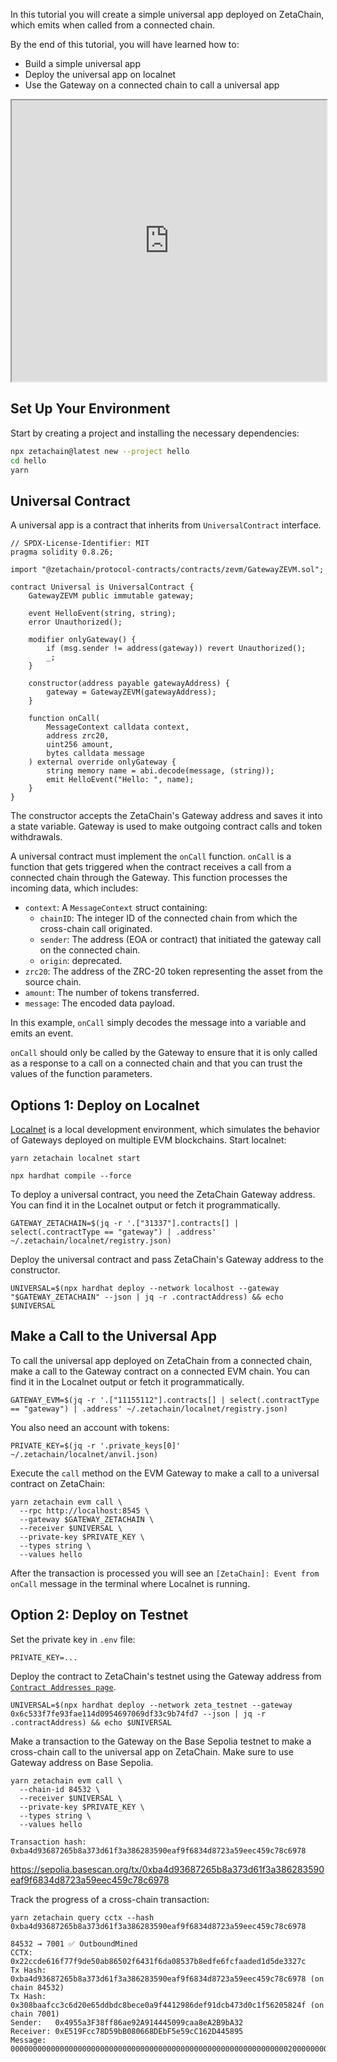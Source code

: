 In this tutorial you will create a simple universal app deployed on ZetaChain,
which emits when called from a connected chain.

By the end of this tutorial, you will have learned how to:

- Build a simple universal app
- Deploy the universal app on localnet
- Use the Gateway on a connected chain to call a universal app

<iframe
  style={{ border: "1px solid rgba(0,0,0,.1)", marginTop: "2rem", borderRadius: "0.5rem" }}
  width="100%"
  height="450"
  src="https://embed.figma.com/board/4ZIdAmKA2NmzqM6bpCWmxO/Protocol-%7C-Tutorial%3A-Hello?node-id=0-1&embed-host=share"
  allowfullscreen
></iframe>

## Set Up Your Environment

Start by creating a project and installing the necessary dependencies:

```bash
npx zetachain@latest new --project hello
cd hello
yarn
```

## Universal Contract

A universal app is a contract that inherits from `UniversalContract` interface.

```solidity filename="contracts/Universal.sol"
// SPDX-License-Identifier: MIT
pragma solidity 0.8.26;

import "@zetachain/protocol-contracts/contracts/zevm/GatewayZEVM.sol";

contract Universal is UniversalContract {
    GatewayZEVM public immutable gateway;

    event HelloEvent(string, string);
    error Unauthorized();

    modifier onlyGateway() {
        if (msg.sender != address(gateway)) revert Unauthorized();
        _;
    }

    constructor(address payable gatewayAddress) {
        gateway = GatewayZEVM(gatewayAddress);
    }

    function onCall(
        MessageContext calldata context,
        address zrc20,
        uint256 amount,
        bytes calldata message
    ) external override onlyGateway {
        string memory name = abi.decode(message, (string));
        emit HelloEvent("Hello: ", name);
    }
}
```

The constructor accepts the ZetaChain's Gateway address and saves it into a
state variable. Gateway is used to make outgoing contract calls and token
withdrawals.

A universal contract must implement the `onCall` function. `onCall` is a
function that gets triggered when the contract receives a call from a connected
chain through the Gateway. This function processes the incoming data, which
includes:

- `context`: A `MessageContext` struct containing:
  - `chainID`: The integer ID of the connected chain from which the cross-chain
    call originated.
  - `sender`: The address (EOA or contract) that initiated the gateway call on
    the connected chain.
  - `origin`: deprecated.
- `zrc20`: The address of the ZRC-20 token representing the asset from the
  source chain.
- `amount`: The number of tokens transferred.
- `message`: The encoded data payload.

In this example, `onCall` simply decodes the message into a variable and emits
an event.

`onCall` should only be called by the Gateway to ensure that it is only called
as a response to a call on a connected chain and that you can trust the values
of the function parameters.

## Options 1: Deploy on Localnet

[Localnet](/reference/localnet) is a local development environment, which
simulates the behavior of Gateways deployed on multiple EVM blockchains. Start
localnet:

```
yarn zetachain localnet start
```

```
npx hardhat compile --force
```

To deploy a universal contract, you need the ZetaChain Gateway address. You can
find it in the Localnet output or fetch it programmatically.

```
GATEWAY_ZETACHAIN=$(jq -r '.["31337"].contracts[] | select(.contractType == "gateway") | .address' ~/.zetachain/localnet/registry.json)
```

Deploy the universal contract and pass ZetaChain's Gateway address to the
constructor.

```
UNIVERSAL=$(npx hardhat deploy --network localhost --gateway "$GATEWAY_ZETACHAIN" --json | jq -r .contractAddress) && echo $UNIVERSAL
```

## Make a Call to the Universal App

To call the universal app deployed on ZetaChain from a connected chain, make a
call to the Gateway contract on a connected EVM chain. You can find it in the
Localnet output or fetch it programmatically.

```
GATEWAY_EVM=$(jq -r '.["11155112"].contracts[] | select(.contractType == "gateway") | .address' ~/.zetachain/localnet/registry.json)
```

You also need an account with tokens:

```
PRIVATE_KEY=$(jq -r '.private_keys[0]' ~/.zetachain/localnet/anvil.json)
```

Execute the `call` method on the EVM Gateway to make a call to a universal
contract on ZetaChain:

```
yarn zetachain evm call \
  --rpc http://localhost:8545 \
  --gateway $GATEWAY_ZETACHAIN \
  --receiver $UNIVERSAL \
  --private-key $PRIVATE_KEY \
  --types string \
  --values hello
```

After the transaction is processed you will see an `[ZetaChain]: Event from onCall` message in the terminal where Localnet is running.

## Option 2: Deploy on Testnet

Set the private key in `.env` file:

```
PRIVATE_KEY=...
```

Deploy the contract to ZetaChain's testnet using the Gateway address from
[`Contract Addresses page`](/reference/network/contracts/).

```
UNIVERSAL=$(npx hardhat deploy --network zeta_testnet --gateway 0x6c533f7fe93fae114d0954697069df33c9b74fd7 --json | jq -r .contractAddress) && echo $UNIVERSAL
```

Make a transaction to the Gateway on the Base Sepolia testnet to make a
cross-chain call to the universal app on ZetaChain. Make sure to use Gateway
address on Base Sepolia.

```
yarn zetachain evm call \
  --chain-id 84532 \
  --receiver $UNIVERSAL \
  --private-key $PRIVATE_KEY \
  --types string \
  --values hello
```

```
Transaction hash: 0xba4d93687265b8a373d61f3a386283590eaf9f6834d8723a59eec459c78c6978
```

https://sepolia.basescan.org/tx/0xba4d93687265b8a373d61f3a386283590eaf9f6834d8723a59eec459c78c6978

Track the progress of a cross-chain transaction:

```
yarn zetachain query cctx --hash 0xba4d93687265b8a373d61f3a386283590eaf9f6834d8723a59eec459c78c6978
```

```
84532 → 7001 ✅ OutboundMined
CCTX:     0x22ccde616f77f9de50ab86502f6431f6da08537b8edfe6fcfaaded1d5de3327c
Tx Hash:  0xba4d93687265b8a373d61f3a386283590eaf9f6834d8723a59eec459c78c6978 (on chain 84532)
Tx Hash:  0x308baafcc3c6d20e65ddbdc8bece0a9f4412986def91dcb473d0c1f56205824f (on chain 7001)
Sender:   0x4955a3F38ff86ae92A914445099caa8eA2B9bA32
Receiver: 0xE519Fcc78D59bB080668DEbF5e59cC162D445895
Message:  0000000000000000000000000000000000000000000000000000000000000020000000000000000000000000000000000000000000000000000000000000000568656c6c6f000000000000000000000000000000000000000000000000000000
```
